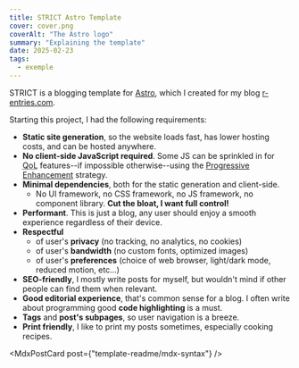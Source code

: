 ```yaml
---
title: STRICT Astro Template
cover: cover.png
coverAlt: "The Astro logo"
summary: "Explaining the template"
date: 2025-02-23
tags:
  - exemple
---
```



STRICT is a blogging template for [Astro](https://astro.build/),
which I created for my blog [r-entries.com](https://r-entries.com).

Starting this project, I had the following requirements:

- **Static site generation**, so the website loads fast, has lower hosting costs, and can be hosted anywhere.
- **No client-side JavaScript required**. Some JS can be sprinkled in for <abbr title="Quality of Life">QoL</abbr> features--if impossible otherwise--using the [Progressive Enhancement](https://en.wikipedia.org/wiki/Progressive_enhancement) strategy.
- **Minimal dependencies**, both for the static generation and client-side.
  - No UI framework, no CSS framework, no JS framework, no component library. **Cut the bloat, I want full control!**
- **Performant**. This is just a blog, any user should enjoy a smooth experience regardless of their device.
- **Respectful**
  - of user's **privacy** (no tracking, no analytics, no cookies)
  - of user's **bandwidth** (no custom fonts, optimized images)
  - of user's **preferences** (choice of web browser, light/dark mode, reduced motion, etc...)
- **SEO-friendly**, I mostly write posts for myself, but wouldn't mind if other people can find them when relevant.
- **Good editorial experience**, that's common sense for a blog. I often write about programming good **code highlighting** is a must.
- **Tags** and **post's subpages**, so user navigation is a breeze.
- **Print friendly**, I like to print my posts sometimes, especially cooking recipes.

<MdxPostCard post={"template-readme/mdx-syntax"} />
